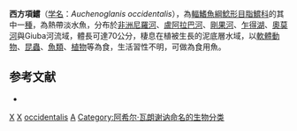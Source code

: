 {{Speciesbox
| taxon = Auchenoglanis occidentalis
| binomial_authority = [[Achille_Valenciennes|Valenciennes]], 1840
| status = LC
| status_system= IUCN3.1 
| synonyms = *''Pimelodus occidentalis'', Valenciennes, 1840
*''Auchenaspis occidentalis'', Valenciennes, 1840
*''Auchenoglanis biscutatus occidentalis'', Valenciennes, 1840
*''Auchenoglanis occidentalis occidentalis'', Valenciennes, 1840
*''Auchenoglannis occidentalis'', Valenciennes, 1840
*''Oxyglanis sacchii'', Vinciguerra, 1898
*''Auchenoglanis occidentalis tanganicanus'', Boulenger, 1906
*''Auchenoglanis occidentalis tchadiensis'', Pellegrin, 1909
*''Auchenoglanis occidentalis tchadensis'', Pellegrin, 1909
*''Auchenoglanis tchadensis'', Pellegrin, 1909
}}

'''西方項鱨'''（[[学名|学名]]：''Auchenoglanis occidentalis''），為[[輻鰭魚綱|輻鰭魚綱]][[鯰形目|鯰形目]][[脂鱨科|脂鱨科]]的其中一[[種|種]]，為熱帶淡水魚，分布於[[非洲|非洲]][[尼羅河|尼羅河]]、[[盧阿拉巴河|盧阿拉巴河]]、[[剛果河|剛果河]]、[[乍得湖|乍得湖]]、[[奧莫河|奧莫河]]與Giuba河流域，體長可達70公分，棲息在植被生長的泥底層水域，以[[軟體動物|軟體動物]]、[[昆蟲|昆蟲]]、[[魚類|魚類]]、[[植物|植物]]等為食，生活習性不明，可做為食用魚。

==参考文献==
*{{FishBase_species|genus=Auchenoglanis|species=occidentalis|year=2015|month=5}}

{{Taxonbar}}

[[Category:1840年描述的鱼类|X]]
[[Category:食用魚|X]]
[[Category:項鱨屬|occidentalis]]
[[Category:1840年描述的魚類|A]]
[[Category:阿希尔·瓦朗谢讷命名的生物分类|Category:阿希尔·瓦朗谢讷命名的生物分类]]